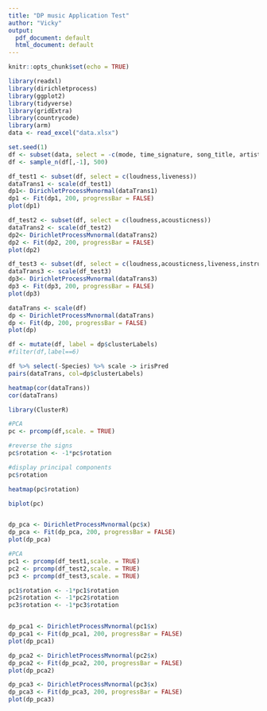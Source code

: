 ```yaml
---
title: "DP music Application Test"
author: "Vicky"
output:
  pdf_document: default
  html_document: default
---
```


```r
knitr::opts_chunk$set(echo = TRUE)
```


```r
library(readxl)
library(dirichletprocess)
library(ggplot2)
library(tidyverse)
library(gridExtra)
library(countrycode)
library(arm)
data <- read_excel("data.xlsx")
```


```r
set.seed(1)
df <- subset(data, select = -c(mode, time_signature, song_title, artist, target, valence))
df <- sample_n(df[,-1], 500)
```

```r
df_test1 <- subset(df, select = c(loudness,liveness))
dataTrans1 <- scale(df_test1)
dp1<- DirichletProcessMvnormal(dataTrans1)
dp1 <- Fit(dp1, 200, progressBar = FALSE)
plot(dp1)
```

```r
df_test2 <- subset(df, select = c(loudness,acousticness))
dataTrans2 <- scale(df_test2)
dp2<- DirichletProcessMvnormal(dataTrans2)
dp2 <- Fit(dp2, 200, progressBar = FALSE)
plot(dp2)
```

```r
df_test3 <- subset(df, select = c(loudness,acousticness,liveness,instrumentalness,key))
dataTrans3 <- scale(df_test3)
dp3<- DirichletProcessMvnormal(dataTrans3)
dp3 <- Fit(dp3, 200, progressBar = FALSE)
plot(dp3)
```


```r
dataTrans <- scale(df)
dp <- DirichletProcessMvnormal(dataTrans)
dp <- Fit(dp, 200, progressBar = FALSE)
plot(dp)
```

```r
df <- mutate(df, label = dp$clusterLabels)
#filter(df,label==6)
```

```r
df %>% select(-Species) %>% scale -> irisPred 
pairs(dataTrans, col=dp$clusterLabels)
```

```r
heatmap(cor(dataTrans))
cor(dataTrans)
```

```r
library(ClusterR)
```



```r
#PCA
pc <- prcomp(df,scale. = TRUE)

#reverse the signs
pc$rotation <- -1*pc$rotation

#display principal components
pc$rotation

heatmap(pc$rotation)

biplot(pc)


dp_pca <- DirichletProcessMvnormal(pc$x)
dp_pca <- Fit(dp_pca, 200, progressBar = FALSE)
plot(dp_pca)
```
```r
#PCA
pc1 <- prcomp(df_test1,scale. = TRUE)
pc2 <- prcomp(df_test2,scale. = TRUE)
pc3 <- prcomp(df_test3,scale. = TRUE)

pc1$rotation <- -1*pc1$rotation
pc2$rotation <- -1*pc2$rotation
pc3$rotation <- -1*pc3$rotation


dp_pca1 <- DirichletProcessMvnormal(pc1$x)
dp_pca1 <- Fit(dp_pca1, 200, progressBar = FALSE)
plot(dp_pca1)

dp_pca2 <- DirichletProcessMvnormal(pc2$x)
dp_pca2 <- Fit(dp_pca2, 200, progressBar = FALSE)
plot(dp_pca2)

dp_pca3 <- DirichletProcessMvnormal(pc3$x)
dp_pca3 <- Fit(dp_pca3, 200, progressBar = FALSE)
plot(dp_pca3)

```

